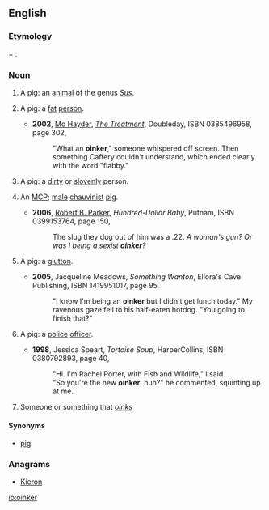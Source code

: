 ==English==

===Etymology===
{{term|oink|Oink}} + {{term|-er}}.
===Noun===
{{en-noun|~}}
# {{context|slang|countable|lang=en}} A [[pig]]: an [[animal]] of the genus ''[[Sus]]''.
# {{context|derogatory|_|slang|countable|lang=en}} A pig: a [[fat]] [[person]].
#* '''2002''', [[w:Mo Hayder|Mo Hayder]], ''[[w:The Treatment|The Treatment]]'', Doubleday, ISBN 0385496958, page 302,
#*:"What an '''oinker'''," someone whispered off screen. Then something Caffery couldn't understand, which ended clearly with the word "flabby."
# {{context|derogatory|_|slang|countable|lang=en}} A pig: a [[dirty]] or [[slovenly]] person.
# {{context|derogatory|_|slang|countable|lang=en}} An [[MCP]]; [[male]] [[chauvinist]] [[pig]].
#* '''2006''', [[w:Robert B. Parker|Robert B. Parker]], ''Hundred-Dollar Baby'', Putnam, ISBN 0399153764, page 150,
#*: The slug they dug out of him was a .22. ''A woman's gun? Or was I being a sexist '''oinker'''?''
# {{context|derogatory|_|slang|countable|lang=en}} A pig: a [[glutton]].
#* '''2005''', Jacqueline Meadows, ''Something Wanton'', Ellora's Cave Publishing, ISBN 1419951017, page 95,
#*:"I know I'm being an '''oinker''' but I didn't get lunch today." My ravenous gaze fell to his half-eaten hotdog. "You going to finish that?"
# {{context|derogatory|_|slang|countable|lang=en}} A pig: a [[police]] [[officer]].
#* '''1998''', Jessica Speart, ''Tortoise Soup'', HarperCollins, ISBN 0380792893, page 40,
#*:"Hi. I'm Rachel Porter, with Fish and Wildlife," I said.
#*:"So you're the new '''oinker''', huh?" he commented, squinting up at me.
# Someone or something that ''[[oink]]s''
====Synonyms====
* {{sense|all senses}} [[pig]]

===Anagrams===
* [[Kieron#English|Kieron]]

[[io:oinker]]
